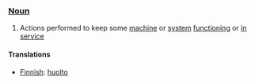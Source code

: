 === [[Noun]] ===

#Actions performed to keep some [[machine]] or [[system]] [[functioning]] or [[in service]]

==== Translations ====

*[[Finnish]]: [[huolto]]